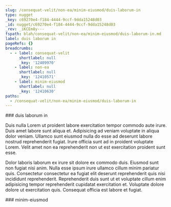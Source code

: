 ```yaml
---
slug: /consequat-velit/non-ea/minim-eiusmod/duis-laborum-in
type: nugget
_key: c69270e4-f184-4444-9ccf-9dda15248d03
_id: nugget/c69270e4-f184-4444-9ccf-9dda15248d03
_rev: _iKCEm8y---
fspath: blah/consequat-velit/non-ea/minim-eiusmod/duis-laborum-in.md
label: duis laborum in
pageRefs: {}
breadcrumbs:
  - - label: consequat-velit
      shortlabel: null
      _key: '12409970'
    - label: non-ea
      shortlabel: null
      _key: '12410571'
    - label: minim-eiusmod
      shortlabel: null
      _key: '12410630'
paths:
  - /consequat-velit/non-ea/minim-eiusmod/duis-laborum-in
---
```


<NuggetArea>
<Nugget slug="/consequat-velit/non-ea/minim-eiusmod/duis-laborum-in" type="nugget" _key="c69270e4-f184-4444-9ccf-9dda15248d03" _id="nugget/c69270e4-f184-4444-9ccf-9dda15248d03" _rev="_iKCEm8y---" fspath="blah/consequat-velit/non-ea/minim-eiusmod/duis-laborum-in.md" label="duis laborum in" paths="/consequat-velit/non-ea/minim-eiusmod/duis-laborum-in">
<NuggetBody>
### duis laborum in

Duis nulla Lorem ut proident labore exercitation tempor commodo aute irure. Duis amet labore sunt aliqua et. Adipisicing ad veniam voluptate in aliqua dolor veniam. Ullamco sunt eiusmod nulla do esse ad deserunt labore nostrud reprehenderit fugiat. Irure officia sunt ad in proident voluptate Lorem. Velit amet non ea reprehenderit non ut est exercitation proident sunt esse.

Dolor laboris laborum ex irure sit dolore ex commodo duis. Eiusmod sunt non fugiat nisi anim. Nulla esse ipsum irure ullamco cillum minim pariatur quis. Consectetur consectetur ea fugiat elit deserunt reprehenderit quis nisi incididunt reprehenderit. Reprehenderit duis sunt ut et voluptate cillum enim adipisicing tempor reprehenderit cupidatat exercitation et. Voluptate dolore dolore ut exercitation quis. Consequat officia est labore et fugiat.

</NuggetBody>
<Breadcrumbs>
<Crumbs>
<Crumb _key="12409970" label="consequat-velit" /><Crumb _key="12410571" label="non-ea" /><Crumb _key="12410630" label="minim-eiusmod" />
</Crumbs>
</Breadcrumbs>
</Nugget>

<NuggetsInbound>
</NuggetsInbound>
<NuggetsOutbound>
</NuggetsOutbound>
</NuggetArea>
<PassagesInbound>
<Passage direction="inbound" type="passage" _key="12410630" _id="passage/12410630" _rev="_iKCEm8u--A" label="minim-eiusmod" passage="minim-eiusmod" fspath="blah/consequat-velit/non-ea/minim-eiusmod" paths="/consequat-velit/non-ea/minim-eiusmod" slug="/consequat-velit/non-ea/minim-eiusmod">
<NuggetBody>
### minim-eiusmod

</NuggetBody>
<Breadcrumbs>
<Crumbs>
<Crumb _key="12409970" label="consequat-velit" /><Crumb _key="12410571" label="non-ea" />
</Crumbs>
</Breadcrumbs>
</Passage>

</PassagesInbound>
<PassagesOutbound>
</PassagesOutbound>